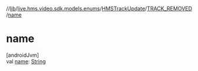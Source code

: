 //[lib](../../../../index)/[live.hms.video.sdk.models.enums](../../index)/[HMSTrackUpdate](../index)/[TRACK_REMOVED](index)/[name](name)

# name

[androidJvm]\
val [name](name): [String](https://kotlinlang.org/api/latest/jvm/stdlib/kotlin/-string/index.html)
